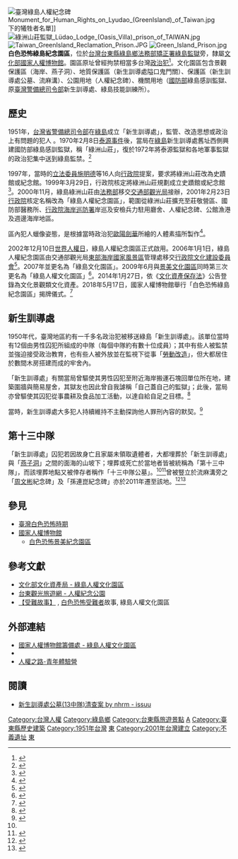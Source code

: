 {{Infobox building
| name                = 白色恐怖綠島紀念園區
| native_name         = Green Island White Terror Memorial Park
| native_name_lang    = 
| logo                = 
| logo_size           = 
| logo_alt            = 
| logo_caption        = 
| image               = Taiwan_GreenIsland_Human_Rights_Memorial_Monument.JPG
| image_size          = 250px
| image_alt           = <!-- or | alt = -->
| image_caption       = 綠島人權紀念碑
| map_type            = 
| map_alt             = 
| map_caption         = 
| map_size            = 
| map_dot_label       = 
| map_dot_mark        = 
| relief              = 
| former_names        = 
| alternate_names     = 
| etymology           = 
| status              = 
| cancelled           = 
| topped_out          = 
| building_type       = [[博物館|博物館]]
| architectural_style = 
| classification      = 
| location            = {{ROC-TW}}[[臺東縣|臺東縣]][[綠島鄉|綠島鄉]]
| address             = 
| coordinates         = {{coord|22.6750|121.4962|format=dms|type:landmark_region:TW|display=inline,title}}
| altitude            = 
| current_tenants     = 
| namesake            = 
| groundbreaking_date = 
| start_date          = 
| stop_date           = 
| est_completion      = 
| topped_out_date     = 
| completion_date     = 
| opened_date         = 2007年
| inauguration_date   = 
| relocated_date      = 
| renovation_date     = 
| closing_date        = 
| demolition_date     = <!-- or | destruction_date    = -->
| cost                = 
| ren_cost            = 
| client              = 
| owner               = 
| landlord            = 
| affiliation         = 
| height              = 
| architectural       = 
| tip                 = 
| antenna_spire       = 
| roof                = 
| top_floor           = 
| observatory         = 
| diameter            = 
| circumference       = 
| weight              = 
| other_dimensions    = 
| structural_system   = 
| material            = 
| size                = 
| floor_count         = 
| floor_area          = 
| elevator_count      = 
| grounds_area        = 
| architect           = 
| architecture_firm   = 
| developer           = 
| engineer            = 
| structural_engineer = 
| services_engineer   = 
| civil_engineer      = 
| other_designers     = 
| quantity_surveyor   = 
| main_contractor     = 
| awards              = 
| designations        = 
| known_for           = 
| ren_architect       = 
| ren_firm            = 
| ren_engineer        = 
| ren_str_engineer    = 
| ren_serv_engineer   = 
| ren_civ_engineer    = 
| ren_oth_designers   = 
| ren_qty_surveyor    = 
| ren_contractor      = 
| ren_awards          = 
| rooms               = <!-- or | unit_count          = -->
| parking             = 
| website             = <!-- {{URL|example.com}} -->
| embed               = 
| embedded            = 
| references          = 
| footnotes           = 
}}
[[File:臺灣綠島人權紀念碑Monument_for_Human_Rights_on_Lyudao_(GreenIsland)_of_Taiwan.jpg|thumb]]下的犧牲者名單]]
[[File:綠洲山莊監獄_Lüdao_Lodge_(Oasis_Villa)_prison_of_TAIWAN.jpg|thumb]]
[[File:Taiwan_GreenIsland_Reclamation_Prison.JPG|thumb]]
[[File:Green_Island_Prison.jpg|thumb]]
'''白色恐怖綠島紀念園區'''，位於[[台灣|台灣]][[台東縣|台東縣]][[綠島鄉|綠島鄉]][[法務部矯正署綠島監獄|法務部矯正署綠島監獄]]旁，隸屬[[中華民國文化部|文化部]][[國家人權博物館|國家人權博物館]]。園區原址曾經拘禁相當多台灣[[政治犯|政治犯]]<ref>{{cite web |language=zh-tw |url=http://www.nhrm.gov.tw/NHRM/Code/gi_park_about.aspx |title=關於園區 |author= |publisher=國家人權博物館 |date= |accessdate=2013-12-01 |archive-url=https://web.archive.org/web/20131203115124/http://www.nhrm.gov.tw/NHRM/Code/gi_park_about.aspx |archive-date=2013-12-03 |dead-url=yes }}</ref>。文化園區包含景觀保護區（海岸、燕子洞）、地質保護區（新生訓導處隘口鬼門關）、保護區（新生訓導處公墓、流麻溝）、公園用地（人權紀念碑）、機關用地（[[中華民國國防部|國防部]]綠島感訓監獄、原[[臺灣警備總司令部|臺灣警備總司令部]]新生訓導處、綠島技能訓練所）。

==歷史==
1951年，[[台灣省警備總司令部|台灣省警備總司令部]]在[[綠島|綠島]]成立「新生訓導處」，監管、改造思想或政治上有問題的犯人 。1970年2月8日[[泰源事件|泰源事件]]後，當局在[[綠島|綠島]]新生訓導處舊址西側興建國防部綠島感訓監獄，稱「綠洲山莊」，復於1972年將泰源監獄和各地軍事監獄的政治犯集中送到綠島監禁。<ref>{{cite web | url = http://2009greenisland.blogspot.tw/2009/02/19721987.html | title = 國防部綠島感訓監獄（綠洲山莊）1972～1987 | publisher = 「2009綠島．和平．對話」 | language = zh-tw | access-date = 2013-03-26 | archive-date = 2016-12-30 | archive-url = https://web.archive.org/web/20161230090029/http://2009greenisland.blogspot.tw/2009/02/19721987.html | dead-url = no }}</ref>

1997年，當時的[[立法委員|立法委員]][[施明德|施明德]]等16人向[[行政院|行政院]]提案，要求將綠洲山莊改為史蹟館或紀念館。1999年3月29日，行政院核定將綠洲山莊規劃成立史蹟館或紀念館<ref>{{cite web | url =http://www.libertytimes.com.tw/2001/new/feb/9/today-p9.htm | title =綠島換裝 將闢人權紀念園區 | publisher =[[自由時報|自由時報]] | language =zh-tw | date =2001-02-09 | access-date =2013-03-26 | archive-date =2008-06-10 | archive-url =https://web.archive.org/web/20080610162503/http://www.libertytimes.com.tw/2001/new/feb/9/today-p9.htm | dead-url =no }}</ref>。2000年11月，綠島綠洲山莊由[[中華民國法務部|法務部]]移交[[交通部觀光局|交通部觀光局]]接辦，2001年2月23日[[行政院|行政院]]核定名稱改為「綠島人權紀念園區」，範圍從綠洲山莊擴充至莊敬營區、國防部醫務所、[[行政院海岸巡防署|行政院海岸巡防署]]岸巡及安檢兵力駐用廳舍、人權紀念碑、公館漁港及週邊海岸地區。

區內犯人蠟像姿態，是根據當時政治犯[[歐陽劍華|歐陽劍華]]所繪的人體素描所製作<ref name="自由時報2">{{Cite news|url=https://tw.news.yahoo.com/%E6%94%BF%E6%B2%BB%E7%8A%AF%E6%AD%90%E9%99%BD%E5%8A%8D%E8%8F%AF%E8%BE%AD%E4%B8%96-%E8%80%81%E9%9B%A3%E5%8F%8B%E9%80%81%E8%A1%8C-202848070.html|title=政治犯歐陽劍華辭世 老難友送行|language=zh-tw|publisher=《自由時報》|author=謝文華|date=2011-10-02|accessdate=2015-08-14|deadurl=yes|archiveurl=https://web.archive.org/web/20160305205054/https://tw.news.yahoo.com/%E6%94%BF%E6%B2%BB%E7%8A%AF%E6%AD%90%E9%99%BD%E5%8A%8D%E8%8F%AF%E8%BE%AD%E4%B8%96-%E8%80%81%E9%9B%A3%E5%8F%8B%E9%80%81%E8%A1%8C-202848070.html|archivedate=2016-03-05}}</ref>。

2002年12月10日[[世界人權日|世界人權日]]，綠島人權紀念園區正式啟用。2006年1月1日，綠島人權紀念園區由交通部觀光局[[東部海岸國家風景區|東部海岸國家風景區]]管理處移交[[行政院文化建設委員會|行政院文化建設委員會]]<ref>{{cite web | url = http://tw.epochtimes.com/b5/6/1/1/n1174345.htm | title = 台文建會今接管綠島人權園區 展新頁 | publisher = [[大紀元時報|大紀元時報]] | 、language = zh-tw | date = 2006-01-01 | access-date = 2013-03-26 | archive-date = 2016-03-04 | archive-url = https://web.archive.org/web/20160304134022/http://tw.epochtimes.com/b5/6/1/1/n1174345.htm | dead-url = no }}</ref>。2007年並更名為「綠島文化園區」。2009年6月與[[景美人權文化園區|景美文化園區]]同時第三次更名為「綠島人權文化園區」<ref>{{cite web | url =http://www.cna.com.tw/postwrite/Detail/53909.aspx#.UVIyfRxz5dw | title =文建會「人權文化園區」名稱更迭聲明 | publisher =[[中央社|中央社]]訊息服務 | language =zh-tw | date =2010-03-20 | access-date =2013-03-26 | archive-date =2017-08-12 | archive-url =https://web.archive.org/web/20170812135434/http://www.cna.com.tw/postwrite/Detail/53909.aspx#.UVIyfRxz5dw | dead-url =no }}</ref>。2014年1月27日，依《[[文化資產保存法|文化資產保存法]]》公告登錄為文化景觀類文化資產。2018年5月17日，國家人權博物館舉行「白色恐怖綠島紀念園區」揭牌儀式。<ref>{{Cite web|url=https://2011greenisland.wordpress.com/2011/05/31/%e7%b5%ae%e8%aa%9e-%e9%87%8d%e8%bf%94%e7%81%ab%e7%87%92%e5%b3%b6%ef%bc%8c%e8%a6%8b%e8%ad%89%e9%82%a3%e4%b8%80%e9%a0%81%e6%82%b2%e6%85%98%e6%ad%b7%e5%8f%b2/|title=[絮語] 重返火燒島，見證那一頁悲慘歷史|accessdate=2016-12-29|author=Uncle Sam|date=2011-05-31|work=2011 綠島 ˙ 和平 ˙ 對話|publisher=|archive-date=2020-11-16|archive-url=https://web.archive.org/web/20201116081531/https://2011greenisland.wordpress.com/2011/05/31/%E7%B5%AE%E8%AA%9E-%E9%87%8D%E8%BF%94%E7%81%AB%E7%87%92%E5%B3%B6%EF%BC%8C%E8%A6%8B%E8%AD%89%E9%82%A3%E4%B8%80%E9%A0%81%E6%82%B2%E6%85%98%E6%AD%B7%E5%8F%B2/|dead-url=no}}</ref>

== 新生訓導處 ==
1950年代，臺灣地區約有一千多名政治犯被移送綠島「新生訓導處」。該單位當時有12個由男性囚犯所組成的中隊（每個中隊約有數十位成員）；其中有些人被監禁並強迫接受政治教育，也有些人被外放並在監視下從事「[[勞動改造|勞動改造]]」，但大都居住於數間木房搭建而成的牢舍內。

「新生訓導處」有關當局曾驅使其男性囚犯至附近海岸搬運石塊回單位所在地，建築圍牆與簡易屋舍，其獄友也因此曾自我謔稱「自己蓋自己的監獄」；此後，當局亦曾驅使其囚犯從事農耕及食品加工活動，以達自給自足之目標。<ref name=":0">{{Cite web|url=http://ndweb.iis.sinica.edu.tw/TWM/Public/content/story/seal/lyudao.html|title=【綠島十三中隊】台灣外省人生命記憶與敘事資料庫數位典藏計畫，不凡的年代；我們的故事。|accessdate=2016-12-29|last=魁亨科技|first=iifun,|work=ndweb.iis.sinica.edu.tw|archive-date=2021-01-26|archive-url=https://web.archive.org/web/20210126095829/https://ndweb.iis.sinica.edu.tw/TWM/Public/content/story/seal/lyudao.html|dead-url=no}}</ref>

當時，新生訓導處大多犯人持續維持不主動探詢他人罪刑內容的默契。<ref>{{Cite news|url=https://2011greenisland.wordpress.com/2017/12/27/%E7%83%BD%E7%81%AB%E4%B8%AD%E7%9A%84%E5%AE%B6%E2%94%80%E2%94%80%E6%AF%9B%E6%89%B6%E6%AD%A3%E8%A8%AA%E8%AB%87%E7%B4%80%E9%8C%84%EF%BC%88%E4%B8%8B%EF%BC%89|title=烽火中的家──毛扶正訪談紀錄（下）|date=2017-12-27|newspaper=2011 綠島 ˙ 和平 ˙ 對話|accessdate=2018-01-10|language=zh-TW|archive-date=2019-05-06|archive-url=https://web.archive.org/web/20190506211428/https://2011greenisland.wordpress.com/2017/12/27/%e7%83%bd%e7%81%ab%e4%b8%ad%e7%9a%84%e5%ae%b6%e2%94%80%e2%94%80%e6%af%9b%e6%89%b6%e6%ad%a3%e8%a8%aa%e8%ab%87%e7%b4%80%e9%8c%84%ef%bc%88%e4%b8%8b%ef%bc%89/|dead-url=no}}</ref>

== 第十三中隊 ==
「新生訓導處」囚犯若因故身亡且家屬未領取遺體者，大都埋葬於「新生訓導處」與「[[楠子湖#海蝕洞|燕子洞]]」之間的面海的山坡下；埋葬或死亡於當地者皆被統稱為「第十三中隊」，而該埋葬地點又被倖存者稱作「十三中隊公墓」。<ref name=":0" /><ref>{{Cite journal|title=重返火燒島|author=陳彥斌|url=http://mocfile.moc.gov.tw/history/NTLAC/App_Themes/images/file/PIC1000715.pdf|journal=曙光|issue=38|doi=|others=|year=2011|volume=|page=|pmid=|access-date=2016-12-29|archive-date=2020-11-16|archive-url=https://web.archive.org/web/20201116094923/http://mocfile.moc.gov.tw/history/NTLAC/App_Themes/images/file/PIC1000715.pdf|dead-url=no}}</ref>曾被豎立於流麻溝旁之「[[周文彬|周文彬]]紀念碑」及「孫連崑紀念碑」亦於2011年遷至該地。<ref>{{Cite web|url=https://zh-tw.facebook.com/notes/%E8%94%A1%E5%AE%8F%E6%98%8E/%E8%A7%A3%E9%96%8B13%E4%B8%AD%E9%9A%8A%E7%9A%84%E8%AC%8E%E5%9C%98/802832236402273/|title=解開13中隊的謎團|accessdate=2016-12-29|work=zh-tw.facebook.com}}</ref><ref>{{Cite web|url=http://m.ltn.com.tw/news/politics/paper/318370|title=綠島人權藝術季╱重返十三中隊 悼念受難亡魂 - 政治 - 自由時報電子報|accessdate=2016-12-29|work=m.ltn.com.tw|archive-date=2019-05-03|archive-url=https://web.archive.org/web/20190503034447/https://m.ltn.com.tw/news/politics/paper/318370|dead-url=no}}</ref>

== 參見 ==
* [[臺灣白色恐怖時期|臺灣白色恐怖時期]]
* [[國家人權博物館|國家人權博物館]]
** [[白色恐怖景美紀念園區|白色恐怖景美紀念園區]]

== 參考文獻 ==
{{Reflist|3}}
* [https://nchdb.boch.gov.tw/assets/advanceSearch/culturalLandscape/20140127000001 文化部文化資產局 - 綠島人權文化園區] {{Wayback|url=https://nchdb.boch.gov.tw/assets/advanceSearch/culturalLandscape/20140127000001 |date=20201120121322 }}
* [https://web.archive.org/web/20190923130822/https://tour.taitung.gov.tw/zh-tw/attraction/details/361 台東觀光旅遊網 - 人權紀念公園]
* [http://2010greenisland.blogspot.com/search/label/4.%E7%9B%B8%E9%97%9C%E6%95%85%E4%BA%8B 【受難故事】] {{Wayback|url=http://2010greenisland.blogspot.com/search/label/4.%E7%9B%B8%E9%97%9C%E6%95%85%E4%BA%8B |date=20181004132135 }}, [[臺灣白色恐怖時期|白色恐怖受難者]]故事, 綠島人權文化園區

== 外部連結 ==
{{commons cat|Green Island Human Rights Culture Park}}
* [https://www.nhrm.gov.tw/ 國家人權博物館籌備處 - 綠島人權文化園區] {{Wayback|url=https://www.nhrm.gov.tw/ |date=20211113180025 }}
* {{facebook|ginews|白色恐怖綠島紀念園區}}
* [http://greenislandstory.blogspot.tw/ 人權之路-青年體驗營] {{Wayback|url=http://greenislandstory.blogspot.tw/ |date=20180525200401 }}

== 閱讀 ==
{{Portal box|人權|臺灣|中華民國}}
* [https://issuu.com/nhrm/docs/______________________________ 新生訓導處公墓(13中隊)清查案 by nhrm - issuu] {{Wayback|url=https://issuu.com/nhrm/docs/______________________________ |date=20190502071304 }}

{{中華民國文化部所屬展場館}}
{{臺東縣文化資產}}
{{不義遺址}}
{{Authority control}}
[[Category:台灣人權|Category:台灣人權]]
[[Category:綠島鄉|Category:綠島鄉]]
[[Category:台東縣旅遊景點|Category:台東縣旅遊景點]]
[[Category:國家人權博物館|A]]
[[Category:臺東縣歷史建築|Category:臺東縣歷史建築]]
[[Category:1951年台灣|Category:1951年台灣]]
[[Category:台灣文化景觀|東]]
[[Category:2001年台灣建立|Category:2001年台灣建立]]
[[Category:不義遺址|Category:不義遺址]]
[[Category:臺灣戰後時期的有形文化資產|東]]